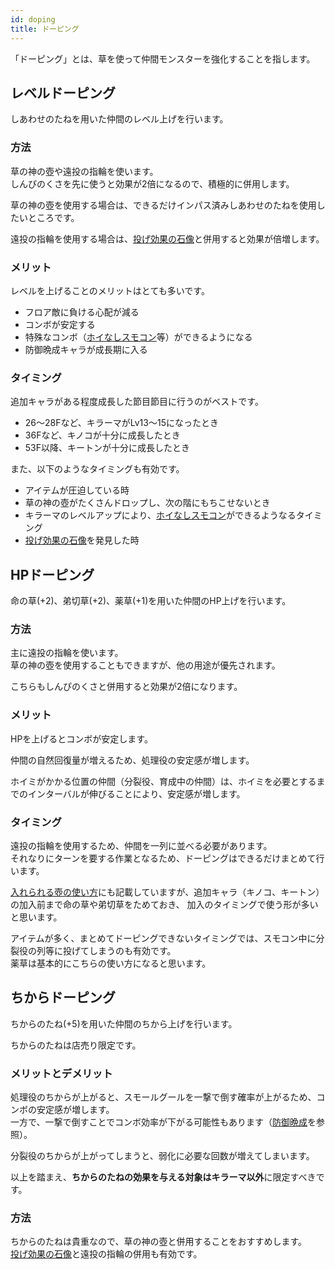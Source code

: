 ```yaml
---
id: doping
title: ドーピング
---
```



「ドーピング」とは、草を使って仲間モンスターを強化することを指します。

## レベルドーピング
しあわせのたねを用いた仲間のレベル上げを行います。

### 方法
草の神の壺や遠投の指輪を使います。  
しんぴのくさを先に使うと効果が2倍になるので、積極的に併用します。

草の神の壺を使用する場合は、できるだけインパス済みしあわせのたねを使用したいところです。

遠投の指輪を使用する場合は、[投げ効果の石像](./throw-statue.mdx)と併用すると効果が倍増します。

### メリット
レベルを上げることのメリットはとても多いです。
- フロア敵に負ける心配が減る
- コンボが安定する
- 特殊なコンボ（[ホイなしスモコン](./explosion-space-combo.mdx)等）ができるようになる
- 防御晩成キャラが成長期に入る

### タイミング
追加キャラがある程度成長した節目節目に行うのがベストです。
- 26〜28Fなど、キラーマがLv13〜15になったとき
- 36Fなど、キノコが十分に成長したとき
- 53F以降、キートンが十分に成長したとき

また、以下のようなタイミングも有効です。
- アイテムが圧迫している時
- 草の神の壺がたくさんドロップし、次の階にもちこせないとき
- キラーマのレベルアップにより、[ホイなしスモコン](./explosion-space-combo.mdx)ができるようなるタイミング
- [投げ効果の石像](./throw-statue.mdx)を発見した時

## HPドーピング
命の草(+2)、弟切草(+2)、薬草(+1)を用いた仲間のHP上げを行います。

### 方法
主に遠投の指輪を使います。  
草の神の壺を使用することもできますが、他の用途が優先されます。

こちらもしんぴのくさと併用すると効果が2倍になります。

### メリット
HPを上げるとコンボが安定します。

仲間の自然回復量が増えるため、処理役の安定感が増します。

ホイミがかかる位置の仲間（分裂役、育成中の仲間）は、ホイミを必要とするまでのインターバルが伸びることにより、安定感が増します。

### タイミング
遠投の指輪を使用するため、仲間を一列に並べる必要があります。  
それなりにターンを要する作業となるため、ドーピングはできるだけまとめて行います。

[入れられる壺の使い方](./other-pots.mdx)にも記載していますが、追加キャラ（キノコ、キートン）の加入前まで命の草や弟切草をためておき、
加入のタイミングで使う形が多いと思います。

アイテムが多く、まとめてドーピングできないタイミングでは、スモコン中に分裂役の列等に投げてしまうのも有効です。  
薬草は基本的にこちらの使い方になると思います。

## ちからドーピング
ちからのたね(+5)を用いた仲間のちから上げを行います。

ちからのたねは店売り限定です。

### メリットとデメリット
処理役のちからが上がると、スモールグールを一撃で倒す確率が上がるため、コンボの安定感が増します。  
一方で、一撃で倒すことでコンボ効率が下がる可能性もあります（[防御晩成](./bougyo-bansei.mdx)を参照）。

分裂役のちからが上がってしまうと、弱化に必要な回数が増えてしまいます。

以上を踏まえ、**ちからのたねの効果を与える対象はキラーマ以外**に限定すべきです。

### 方法
ちからのたねは貴重なので、草の神の壺と併用することをおすすめします。  
[投げ効果の石像](./throw-statue.mdx)と遠投の指輪の併用も有効です。